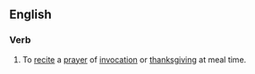 ==English==
{{wikipedia|Grace (prayer)}}

===Verb===
{{en-verb|inf=to [[say]] grace]]|says grace|saying grace|said grace|said grace}}

#{{idiom}} To [[recite]] a [[prayer]] of [[invocation]] or [[thanksgiving]] at meal time.
{{rfd}}